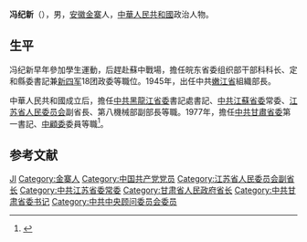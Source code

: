 '''冯纪新'''（{{bd|1915年||2005年|catIdx=}}），男，[[安徽|安徽]][[金寨|金寨]]人，[[中華人民共和國|中華人民共和國]]政治人物。

== 生平 ==
冯纪新早年參加學生運動，后趕赴蘇中戰場，擔任皖东省委组织部干部科科长、定和縣委書記兼[[新四军|新四军]]18团政委等職位。1945年，出任中共[[嫩江省|嫩江省]]組織部長。

中華人民共和國成立后，擔任[[中共黑龍江省委|中共黑龍江省委]]書記處書記、[[中共江蘇省委|中共江蘇省委]]常委、[[江苏省人民委员会|江苏省人民委员会]]副省長、第八機械部副部長等職。1977年，擔任[[中共甘肅省委|中共甘肅省委]]第一書記、[[中顧委|中顧委]]委員等職<ref>{{cite web|title=冯纪新同志逝世|url=http://news.xinhuanet.com/newscenter/2005-08/03/content_3304551.htm|publisher=新華網|accessdate=2011-09-17|archive-date=2017-02-11|archive-url=https://web.archive.org/web/20170211080930/http://news.xinhuanet.com/newscenter/2005-08/03/content_3304551.htm|dead-url=no}}</ref>。

== 参考文献 ==
{{reflist}}

{{start box}}
{{s-gov}}
{{s-before|[[宋平|宋平]]|}}
{{s-title|[[甘肃省人民政府|甘肃省人民政府]]省長|1979年12月—1981年1月}}
{{s-after|[[李登瀛|李登瀛]]|}}
{{s-ppo}}
{{s-before|[[宋平|宋平]]|}}
{{s-title|[[中国共产党甘肃省委员会|中国共产党甘肃省委员会]]（第一）书记|1981年1月—1982年9月}}
{{s-after|[[李子奇_(官员)|李子奇]]|}}
{{end box}}

{{中华人民共和国甘肃省正职领导人|nocat}}
{{甘肃行政长官}}

{{Authority control}}
{{DEFAULTSORT:Feng冯}}
[[Category:冯姓|JI]]
[[Category:金寨人|Category:金寨人]]
[[Category:中国共产党党员|Category:中国共产党党员]]
[[Category:江苏省人民委员会副省长|Category:江苏省人民委员会副省长]]
[[Category:中共江苏省委常委|Category:中共江苏省委常委]]
[[Category:甘肃省人民政府省长|Category:甘肃省人民政府省长]]
[[Category:中共甘肃省委书记|Category:中共甘肃省委书记]]
[[Category:中共中央顾问委员会委员|Category:中共中央顾问委员会委员]]
